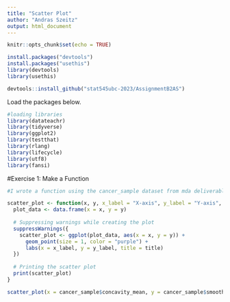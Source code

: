```yaml
---
title: "Scatter Plot"
author: "Andras Szeitz"
output: html_document
---
```


```r
knitr::opts_chunk$set(echo = TRUE)
```


```r

install.packages("devtools")
install.packages("usethis")
library(devtools)
library(usethis)

```



```r

devtools::install_github("stat545ubc-2023/AssignmentB2AS")

```

Load the packages below.

```r

#loading libraries 
library(datateachr)
library(tidyverse)
library(ggplot2)
library(testthat)
library(rlang)
library(lifecycle)
library(utf8)
library(fansi)
```

#Exercise 1: Make a Function

```r

#I wrote a function using the cancer_sample dataset from mda deliverable 1 to generate a scatter plot.

scatter_plot <- function(x, y, x_label = "X-axis", y_label = "Y-axis", title = "Scatter Plot") {
  plot_data <- data.frame(x = x, y = y)
  
  # Suppressing warnings while creating the plot
  suppressWarnings({
    scatter_plot <- ggplot(plot_data, aes(x = x, y = y)) +
      geom_point(size = 1, color = "purple") +
      labs(x = x_label, y = y_label, title = title)
  })
  
  # Printing the scatter plot
  print(scatter_plot)
}

scatter_plot(x = cancer_sample$concavity_mean, y = cancer_sample$smoothness_mean)

```
